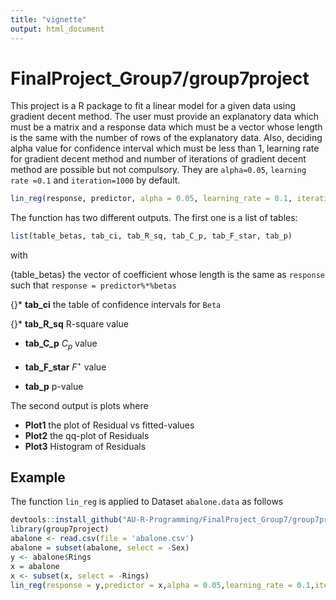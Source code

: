 ```yaml
---
title: "vignette"
output: html_document
---
```

# FinalProject_Group7/group7project

This project is a R package to fit a linear model for a given data using gradient decent method. The user must provide an explanatory data which must be a matrix and a response data which must be a vector whose length is the same with the number of rows of the explanatory data. Also, deciding alpha value for confidence interval which must be less than 1, learning rate for gradient decent method and number of iterations of gradient decent method are possible but not compulsory. They are `alpha=0.05`, `learning rate =0.1` and `iteration=1000` by default.

```r
lin_reg(response, predictor, alpha = 0.05, learning_rate = 0.1, iterations = 1000)
```

The function has two different outputs. The first one is a list of tables: 
```r
list(table_betas, tab_ci, tab_R_sq, tab_C_p, tab_F_star, tab_p)
```
with 
\arguments
\item{table_betas} the vector of coefficient whose length is the same as `response` such that `response = predictor%*%betas`

\item{}* **tab_ci** the table of confidence intervals for `Beta`

\item{}* **tab_R_sq** R-square value

* **tab_C_p** $C_p$ value

* **tab_F_star** $F^{\star}$ value

* **tab_p** p-value

The second output is plots where

* **Plot1** the plot of Residual vs fitted-values
* **Plot2** the qq-plot of Residuals
* **Plot3** Histogram of Residuals

## Example
The function `lin_reg` is applied to Dataset `abalone.data` as follows

```r
devtools::install_github("AU-R-Programming/FinalProject_Group7/group7project")
library(group7project)
abalone <- read.csv(file = 'abalone.csv')
abalone = subset(abalone, select = -Sex)
y <- abalone$Rings
x = abalone
x <- subset(x, select = -Rings)
lin_reg(response = y,predictor = x,alpha = 0.05,learning_rate = 0.1,iterations = 10000)
```









